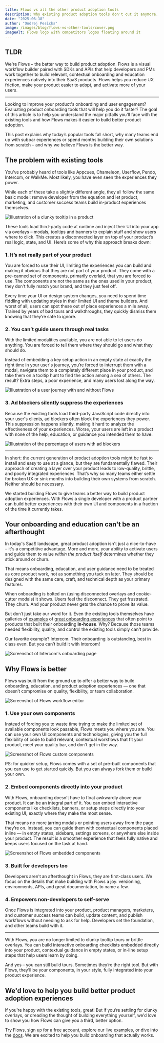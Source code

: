 ```yaml
---
title: Flows vs all the other product adoption tools
description: Why existing product adoption tools don't cut it anymore.
date: "2025-06-18"
author: "Ondrej Pesicka"
image: /images/blog/flows-vs-other-tools/cover.png
imageAlt: Flows logo with competitors logos floating around it
---
```


## TLDR

We're Flows – the better way to build product adoption. Flows is a visual workflow builder paired with SDKs and APIs that help developers and PMs work together to build relevant, contextual onboarding and education experiences natively into their SaaS products. Flows helps you reduce UX friction, make your product easier to adopt, and activate more of your users.

---

Looking to improve your product's onboarding and user engagement? Evaluating product onboarding tools that will help you do it faster? The goal of this article is to help you understand the major pitfalls you'll face with the existing tools and how Flows makes it easier to build better product adoption.

This post explains why today’s popular tools fall short, why many teams end up with subpar experiences or spend months building their own solutions from scratch – and why we believe Flows is the better way.

## The problem with existing tools

You’ve probably heard of tools like Appcues, Chameleon, Userflow, Pendo, Intercom, or WalkMe. Most likely, you have even seen the experiences they power.

While each of these take a slightly different angle, they all follow the same basic model: remove developer from the equation and let product, marketing, and customer success teams build in-product experiences themselves.

<Image
  src="/images/blog/flows-vs-other-tools/clunky-tooltip.png"
  alt="Illustration of a clunky tooltip in a product"
  width={3600}
  height={1432}
/>

These tools load third-party code at runtime and inject their UI into your app via overlays – modals, tooltips and banners to explain stuff and show users where to click. This creates a disconnected layer on top of your product’s real logic, state, and UI. Here’s some of why this approach breaks down:

### 1. It’s not really part of your product

You are forced to use their UI, limiting the experiences you can build and making it obvious that they are not part of your product. They come with a pre-canned set of components, primarily overlaid, that you are forced to use. The components are not the same as the ones used in your product, they don't fully match your brand, and they just feel off.

Every time your UI or design system changes, you need to spend time fiddling with updating styles in their limited UI and theme builders. And worst of all, users can spot these out of place experiences a mile away. Trained by years of bad tours and walkthroughs, they quickly dismiss them knowing that they’re safe to ignore.

### 2. You can’t guide users through real tasks

With the limited modalities available, you are not able to let users do anything. You are forced to tell them where they should go and what they should do.

Instead of embedding a key setup action in an empty state at exactly the right time in your user's journey, you’re forced to interrupt them with a modal, navigate them to a completely different place in your product, and take them on a tooltip hunt to find the action among a sea of others. The result? Extra steps, a poor experience, and many users lost along the way.

<Image
  src="/images/blog/flows-vs-other-tools/user-journey.jpg"
  alt="Illustration of a user journey with and without Flows"
  width={2000}
  height={1125}
/>

### 3. Ad blockers silently suppress the experiences

Because the existing tools load third-party JavaScript code directly into your user's clients, ad blockers often block the experiences they power. This suppression happens silently. making it hard to analyze the effectiveness of your experiences. Worse, your users are left in a product with none of the help, education, or guidance you intended them to have.

<Image
  src="/images/blog/flows-vs-other-tools/ad-blockers.jpg"
  alt="Illustration of the percentage of users with ad blockers"
  width={2000}
  height={1125}
/>

---

In short: the current generation of product adoption tools might be fast to install and easy to use at a glance, but they are fundamentally flawed. Their approach of creating a layer over your product leads to low-quality, brittle, and poorly integrated experiences. That’s why so many teams either settle for broken UX or sink months into building their own systems from scratch. Neither should be necessary.

We started building Flows to give teams a better way to build product adoption experiences. With Flows a single developer with a product partner can build better experiences with their own UI and components in a fraction of the time it currently takes.

## Your onboarding and education can't be an afterthought

In today's SaaS landscape, great product adoption isn't just a nice-to-have – it's a competitive advantage. More and more, your ability to activate users and guide them to value _within the product itself_ determines whether they stick around or churn.

That means onboarding, education, and user guidance need to be treated as core product work, not as something you tack on later. They should be designed with the same care, craft, and technical depth as your primary features.

When onboarding is bolted on (using disconnected overlays and cookie-cutter modals) it shows. Users feel the disconnect. They get frustrated. They churn. And your product never gets the chance to prove its value.

But don’t just take our word for it. Even the existing tools themselves have galleries of [examples](https://www.chameleon.io/inspiration/folk-onboarding-walkthrough) of [great onboarding experiences](https://goodux.appcues.com/blog/airtable-user-onboarding-update) that often point to products that built their onboarding **in-house**. Why? Because those teams needed flexibility, quality, and control the existing tools simply can't provide.

Our favorite example? Intercom. Their onboarding is outstanding, best in class even. But you can’t build it with Intercom!

<Image
  src="/images/blog/flows-vs-other-tools/intercom-onboarding.png"
  alt="Screenshot of Intercom's onboarding page"
  width={3600}
  height={2080}
/>

## Why Flows is better

Flows was built from the ground up to offer a better way to build onboarding, education, and product adoption experiences — one that doesn’t compromise on quality, flexibility, or team collaboration.

<Image
  src="/images/blog/flows-vs-other-tools/flows-workflow.png"
  alt="Screenshot of Flows workflow editor"
  width={1800}
  height={720}
/>

### 1. Use your own components

Instead of forcing you to waste time trying to make the limited set of available components look passable, Flows meets you where you are. You can use your own UI components and technologies, giving you the full flexibility of code to build relevant, contextual workflows that fit your product, meet your quality bar, and don't get in the way.

<Image
  src="/images/blog/flows-vs-other-tools/custom-components.jpg"
  alt="Screenshot of Flows custom components"
  width={2000}
  height={1125}
/>

PS: for quicker setup, Flows comes with a set of pre-built components that you can use to get started quickly. But you can always fork them or build your own.

### 2. Embed components directly into your product

With Flows, onboarding doesn’t have to float awkwardly above your product. It can be an integral part of it. You can embed interactive components like checklists, banners, or setup steps directly into your existing UI, exactly where they make the most sense.

That means no more jarring modals or pointing users away from the page they’re on. Instead, you can guide them with contextual components placed inline — in empty states, sidebars, settings screens, or anywhere else inside your product. The result is a smoother experience that feels fully native and keeps users focused on the task at hand.

<Image
  src="/images/blog/flows-vs-other-tools/embedded-components.jpg"
  alt="Screenshot of Flows embedded components"
  width={2000}
  height={1125}
/>

### 3. Built for developers too

Developers aren't an afterthought in Flows, they are first-class users. We focus on the details that make building with Flows a joy: versioning, environments, APIs, and great documentation, to name a few.

### 4. Empowers non-developers to self-serve

Once Flows is integrated into your product, product managers, marketers, and customer success teams can build, update content, and publish workflows without needing to ask for help. Developers set the foundation, and other teams build with it.

---

With Flows, you are no longer limited to clunky tooltip tours or brittle overlays. You can build interactive onboarding checklists embedded directly into your product, contextual guidance in empty states, or in-line setup steps that help users learn by doing.

And yes – you can still build tours. Sometimes they’re the right tool. But with Flows, they’ll be your components, in your style, fully integrated into your product experience.

## We'd love to help you build better product adoption experiences

If you're happy with the existing tools, great! But if you’re settling for clunky overlays, or dreading the thought of building everything yourself, we'd love to show you how Flows can give you a third, better option.

Try Flows, [sign up for a free account](https://app.flows.sh/signup), explore our [live examples](https://flows.sh/examples), or dive into the [docs](https://flows.sh/docs). We are excited to help you build onboarding that actually works.
